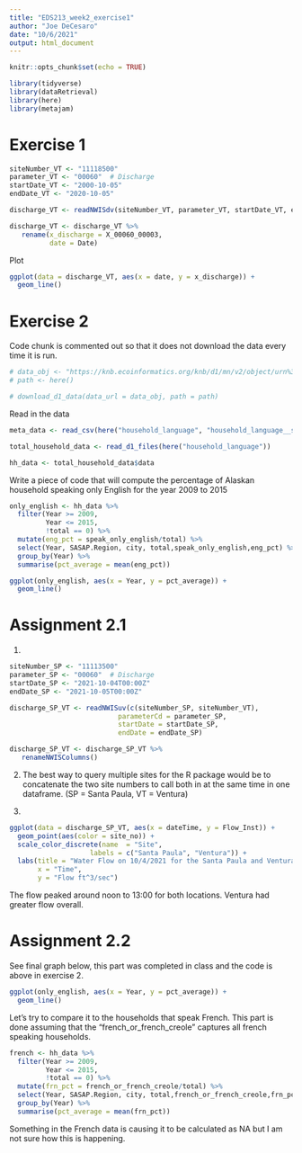 ```yaml
---
title: "EDS213_week2_exercise1"
author: "Joe DeCesaro"
date: "10/6/2021"
output: html_document
---
```


```r
knitr::opts_chunk$set(echo = TRUE)
```

```r
library(tidyverse)
library(dataRetrieval)
library(here)
library(metajam)
```

# Exercise 1

```r
siteNumber_VT <- "11118500"
parameter_VT <- "00060"  # Discharge
startDate_VT <- "2000-10-05"  
endDate_VT <- "2020-10-05" 

discharge_VT <- readNWISdv(siteNumber_VT, parameter_VT, startDate_VT, endDate_VT)

discharge_VT <- discharge_VT %>% 
   rename(x_discharge = X_00060_00003,
          date = Date)
```

Plot
```r
ggplot(data = discharge_VT, aes(x = date, y = x_discharge)) +
  geom_line()
```

# Exercise 2
Code chunk is commented out so that it does not download the data every time it is run.
```r
# data_obj <- "https://knb.ecoinformatics.org/knb/d1/mn/v2/object/urn%3Auuid%3A7fc6f6db-c5ea-426a-a743-1f2edafb43b8"
# path <- here()

# download_d1_data(data_url = data_obj, path = path)

```

Read in the data
```r
meta_data <- read_csv(here("household_language", "household_language__summary_metadata.csv"))

total_household_data <- read_d1_files(here("household_language"))

hh_data <- total_household_data$data
```

Write a piece of code that will compute the percentage of Alaskan household speaking only English for the year 2009 to 2015
```r
only_english <- hh_data %>% 
  filter(Year >= 2009,
         Year <= 2015,
         !total == 0) %>% 
  mutate(eng_pct = speak_only_english/total) %>% 
  select(Year, SASAP.Region, city, total,speak_only_english,eng_pct) %>% 
  group_by(Year) %>% 
  summarise(pct_average = mean(eng_pct))

ggplot(only_english, aes(x = Year, y = pct_average)) + 
  geom_line()
```

# Assignment 2.1

1)
```r
siteNumber_SP <- "11113500"
parameter_SP <- "00060"  # Discharge
startDate_SP <- "2021-10-04T00:00Z"
endDate_SP <- "2021-10-05T00:00Z"

discharge_SP_VT <- readNWISuv(c(siteNumber_SP, siteNumber_VT), 
                           parameterCd = parameter_SP, 
                           startDate = startDate_SP, 
                           endDate = endDate_SP)

discharge_SP_VT <- discharge_SP_VT %>% 
   renameNWISColumns()

```

2) The best way to query multiple sites for the R package would be to concatenate the two site numbers to call both in at the same time in one dataframe. (SP = Santa Paula, VT = Ventura)

3)
```r
ggplot(data = discharge_SP_VT, aes(x = dateTime, y = Flow_Inst)) +
  geom_point(aes(color = site_no)) +
  scale_color_discrete(name  = "Site",
                    labels = c("Santa Paula", "Ventura")) +
  labs(title = "Water Flow on 10/4/2021 for the Santa Paula and Ventura Rivers",
       x = "Time",
       y = "Flow ft^3/sec")
```
The flow peaked around noon to 13:00 for both locations. Ventura had greater flow overall.

# Assignment 2.2

See final graph below, this part was completed in class and the code is above in exercise 2.
```r
ggplot(only_english, aes(x = Year, y = pct_average)) + 
  geom_line()
```

Let's try to compare it to the households that speak French. This part is done assuming that the "french_or_french_creole" captures all french speaking households.
```r
french <- hh_data %>% 
  filter(Year >= 2009,
         Year <= 2015,
         !total == 0) %>% 
  mutate(frn_pct = french_or_french_creole/total) %>% 
  select(Year, SASAP.Region, city, total,french_or_french_creole,frn_pct) %>% 
  group_by(Year) %>% 
  summarise(pct_average = mean(frn_pct))
```
Something in the French data is causing it to be calculated as NA but I am not sure how this is happening.

